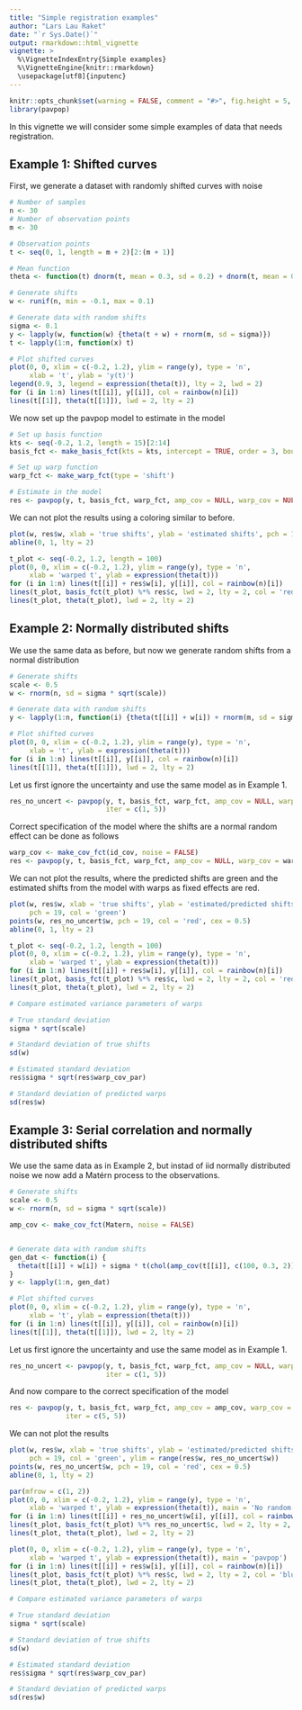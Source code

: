 ```yaml
---
title: "Simple registration examples"
author: "Lars Lau Raket"
date: "`r Sys.Date()`"
output: rmarkdown::html_vignette
vignette: >
  %\VignetteIndexEntry{Simple examples}
  %\VignetteEngine{knitr::rmarkdown}
  \usepackage[utf8]{inputenc}
---
```

```r
knitr::opts_chunk$set(warning = FALSE, comment = "#>", fig.height = 5, fig.width = 7)
library(pavpop)
```
In this vignette we will consider some simple examples of data that needs registration.

## Example 1: Shifted curves

First, we generate a dataset with randomly shifted curves with noise
```r
# Number of samples
n <- 30 
# Number of observation points
m <- 30 

# Observation points
t <- seq(0, 1, length = m + 2)[2:(m + 1)] 

# Mean function
theta <- function(t) dnorm(t, mean = 0.3, sd = 0.2) + dnorm(t, mean = 0.7, sd = 0.15)

# Generate shifts
w <- runif(n, min = -0.1, max = 0.1)

# Generate data with random shifts
sigma <- 0.1
y <- lapply(w, function(w) {theta(t + w) + rnorm(m, sd = sigma)}) 
t <- lapply(1:n, function(x) t)

# Plot shifted curves
plot(0, 0, xlim = c(-0.2, 1.2), ylim = range(y), type = 'n', 
     xlab = 't', ylab = 'y(t)')
legend(0.9, 3, legend = expression(theta(t)), lty = 2, lwd = 2)
for (i in 1:n) lines(t[[i]], y[[i]], col = rainbow(n)[i])
lines(t[[1]], theta(t[[1]]), lwd = 2, lty = 2)
```

We now set up the pavpop model to estimate in the model

```r
# Set up basis function
kts <- seq(-0.2, 1.2, length = 15)[2:14]
basis_fct <- make_basis_fct(kts = kts, intercept = TRUE, order = 3, boundary = c(-0.2, 1.2))

# Set up warp function
warp_fct <- make_warp_fct(type = 'shift')

# Estimate in the model
res <- pavpop(y, t, basis_fct, warp_fct, amp_cov = NULL, warp_cov = NULL, iter = c(1, 5))
```

We can not plot the results using a coloring similar to before.

```r
plot(w, res$w, xlab = 'true shifts', ylab = 'estimated shifts', pch = 19)
abline(0, 1, lty = 2)

t_plot <- seq(-0.2, 1.2, length = 100)
plot(0, 0, xlim = c(-0.2, 1.2), ylim = range(y), type = 'n', 
     xlab = 'warped t', ylab = expression(theta(t)))
for (i in 1:n) lines(t[[i]] + res$w[i], y[[i]], col = rainbow(n)[i])
lines(t_plot, basis_fct(t_plot) %*% res$c, lwd = 2, lty = 2, col = 'red')
lines(t_plot, theta(t_plot), lwd = 2, lty = 2)
```


## Example 2: Normally distributed shifts
We use the same data as before, but now we generate random shifts from a normal distribution
```r
# Generate shifts
scale <- 0.5
w <- rnorm(n, sd = sigma * sqrt(scale))

# Generate data with random shifts
y <- lapply(1:n, function(i) {theta(t[[i]] + w[i]) + rnorm(m, sd = sigma)}) 

# Plot shifted curves
plot(0, 0, xlim = c(-0.2, 1.2), ylim = range(y), type = 'n', 
     xlab = 't', ylab = expression(theta(t)))
for (i in 1:n) lines(t[[i]], y[[i]], col = rainbow(n)[i])
lines(t[[1]], theta(t[[1]]), lwd = 2, lty = 2)
```

Let us first ignore the uncertainty and use the same model as in Example 1.

```r
res_no_uncert <- pavpop(y, t, basis_fct, warp_fct, amp_cov = NULL, warp_cov = NULL, 
                        iter = c(1, 5))
```

Correct specification of the model where the shifts are a normal random effect can be done as follows

```r
warp_cov <- make_cov_fct(id_cov, noise = FALSE)
res <- pavpop(y, t, basis_fct, warp_fct, amp_cov = NULL, warp_cov = warp_cov, iter = c(5, 5))
```


We can not plot the results, where the predicted shifts are green and the estimated shifts from the model with warps as fixed effects are red. 

```r
plot(w, res$w, xlab = 'true shifts', ylab = 'estimated/predicted shifts', 
     pch = 19, col = 'green')
points(w, res_no_uncert$w, pch = 19, col = 'red', cex = 0.5)
abline(0, 1, lty = 2)

t_plot <- seq(-0.2, 1.2, length = 100)
plot(0, 0, xlim = c(-0.2, 1.2), ylim = range(y), type = 'n', 
     xlab = 'warped t', ylab = expression(theta(t)))
for (i in 1:n) lines(t[[i]] + res$w[i], y[[i]], col = rainbow(n)[i])
lines(t_plot, basis_fct(t_plot) %*% res$c, lwd = 2, lty = 2, col = 'red')
lines(t_plot, theta(t_plot), lwd = 2, lty = 2)

# Compare estimated variance parameters of warps

# True standard deviation
sigma * sqrt(scale)

# Standard deviation of true shifts 
sd(w)

# Estimated standard deviation
res$sigma * sqrt(res$warp_cov_par)

# Standard deviation of predicted warps
sd(res$w)
```


## Example 3: Serial correlation and normally distributed shifts
We use the same data as in Example 2, but instad of iid normally distributed noise we now add a Matérn process to the observations. 
```r
# Generate shifts
scale <- 0.5
w <- rnorm(n, sd = sigma * sqrt(scale))

amp_cov <- make_cov_fct(Matern, noise = FALSE)


# Generate data with random shifts
gen_dat <- function(i) {
  theta(t[[i]] + w[i]) + sigma * t(chol(amp_cov(t[[i]], c(100, 0.3, 2)))) %*% rnorm(m)
}
y <- lapply(1:n, gen_dat) 

# Plot shifted curves
plot(0, 0, xlim = c(-0.2, 1.2), ylim = range(y), type = 'n', 
     xlab = 't', ylab = expression(theta(t)))
for (i in 1:n) lines(t[[i]], y[[i]], col = rainbow(n)[i])
lines(t[[1]], theta(t[[1]]), lwd = 2, lty = 2)
```

Let us first ignore the uncertainty and use the same model as in Example 1.

```r
res_no_uncert <- pavpop(y, t, basis_fct, warp_fct, amp_cov = NULL, warp_cov = NULL, 
                        iter = c(1, 5))
```

And now compare to the correct specification of the model

```r
res <- pavpop(y, t, basis_fct, warp_fct, amp_cov = amp_cov, warp_cov = warp_cov, 
              iter = c(5, 5))
```


We can not plot the results

```r
plot(w, res$w, xlab = 'true shifts', ylab = 'estimated/predicted shifts', 
     pch = 19, col = 'green', ylim = range(res$w, res_no_uncert$w))
points(w, res_no_uncert$w, pch = 19, col = 'red', cex = 0.5)
abline(0, 1, lty = 2)

par(mfrow = c(1, 2))
plot(0, 0, xlim = c(-0.2, 1.2), ylim = range(y), type = 'n', 
     xlab = 'warped t', ylab = expression(theta(t)), main = 'No random effects')
for (i in 1:n) lines(t[[i]] + res_no_uncert$w[i], y[[i]], col = rainbow(n)[i])
lines(t_plot, basis_fct(t_plot) %*% res_no_uncert$c, lwd = 2, lty = 2, col = 'blue')
lines(t_plot, theta(t_plot), lwd = 2, lty = 2)

plot(0, 0, xlim = c(-0.2, 1.2), ylim = range(y), type = 'n', 
     xlab = 'warped t', ylab = expression(theta(t)), main = 'pavpop')
for (i in 1:n) lines(t[[i]] + res$w[i], y[[i]], col = rainbow(n)[i])
lines(t_plot, basis_fct(t_plot) %*% res$c, lwd = 2, lty = 2, col = 'blue')
lines(t_plot, theta(t_plot), lwd = 2, lty = 2)

# Compare estimated variance parameters of warps

# True standard deviation
sigma * sqrt(scale)

# Standard deviation of true shifts 
sd(w)

# Estimated standard deviation
res$sigma * sqrt(res$warp_cov_par)

# Standard deviation of predicted warps
sd(res$w)
```
